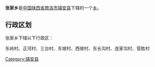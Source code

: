 {{中国乡级行政区
|行政区全称 = 张家乡
|景观照片文件名 = 
|景观照片描述 = 
|汉语拼音 =
|其他语言 = 
|其他语言名称 = 
|位置图文件名 = 
|位置图描述 = 
|自定义图片=
|上级行政区 = [[陕西省|陕西省]][[商洛市|商洛市]][[镇安县|镇安县]]
|行政区类别 = [[乡级行政区|乡]]
|行政区划代码 = 
|行政区划 = 
|村委会 = 
|居委会 = 
|建置时间 = 
|领导职位 = 
|领导名称 = 
|政府驻地 = 
|毗邻 = 
|地理坐标 = 
|总面积 = 
|总人口 = 
|户籍人口 = 
|户籍人口年份 = 
|常住人口 = 
|常住人口年份 = 
|人口密度 = 
|GDP = 
|邮政编码 = 
|电话区号 = 
|官方网站 = 
|网站名称 = 
}}
'''张家乡'''是[[中华人民共和国|中国]][[陕西省|陕西省]][[商洛市|商洛市]][[镇安县|镇安县]]下辖的一个[[乡级行政区|乡]]。

== 行政区划 ==
张家乡下辖以下行政区：

东岭村、正河村、三台村、东坡村、西坡村、东长沟村、连家沟村、营胜村

{{陕西小作品}}
{{镇安县行政区划}}

[[Category:镇安县|Category:镇安县]]